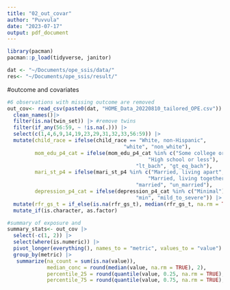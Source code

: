 ```yaml
---
title: "02_out_covar"
author: "Puvvula"
date: "2023-07-17"
output: pdf_document
---
```


```r
library(pacman)
pacman::p_load(tidyverse, janitor)

dat <- "~/Documents/ope_ssis/data/"
res<- "~/Documents/ope_ssis/result/"
```

#outcome and covariates
```r
#6 observations with missing outcome are removed
out_cov<- read_csv(paste0(dat, "HOME_Data_20220810_tailored_OPE.csv")) |>
  clean_names()|>
  filter(is.na(twin_set)) |> #remove twins
  filter(if_any(56:59, ~ !is.na(.))) |>
  select(c(1,4,6,9,14,19,23,29,31,32,33,56:59)) |>
  mutate(child_race = ifelse(child_race == "White, non-Hispanic", 
                                      "white", "non_white"),
         mom_edu_p4_cat = ifelse(mom_edu_p4_cat %in% c("Some college or 2-year degree", 
                                              "High school or less"), 
                                          "lt_bach", "gt_eq_bach"),
         mari_st_p4 = ifelse(mari_st_p4 %in% c("Married, living apart", 
                                              "Married, living together"), 
                                          "married", "un_married"),
         depression_p4_cat = ifelse(depression_p4_cat %in% c("Minimal"), 
                                          "min", "mild_to_severe")) |>
  mutate(rfr_gs_t = if_else(is.na(rfr_gs_t), median(rfr_gs_t, na.rm = TRUE), rfr_gs_t))|>
  mutate_if(is.character, as.factor)

#summary of exposure and 
summary_stats<- out_cov |>
  select(-c(1, 2)) |>
  select(where(is.numeric)) |>
  pivot_longer(everything(), names_to = "metric", values_to = "value") |>
  group_by(metric) |>
   summarize(na_count = sum(is.na(value)),
             median_conc = round(median(value, na.rm = TRUE), 2),
             percentile_25 = round(quantile(value, 0.25, na.rm = TRUE), 2),
             percentile_75 = round(quantile(value, 0.75, na.rm = TRUE), 2))
```




